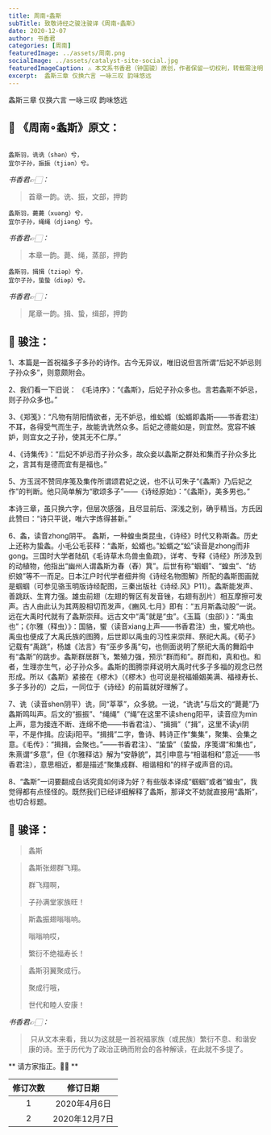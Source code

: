 ```yaml
---
title: 周南∘螽斯
subTitle: 致敬诗经之骏注骏译《周南∘螽斯》 
date: 2020-12-07 
author: 书香君
categories: [周南]
featuredImage: ../assets/周南.png
socialImage: ../assets/catalyst-site-social.jpg
featuredImageCaption: ⚠️️ 本文系书香君（钟国骏）原创，作者保留一切权利，转载需注明出处。
excerpt:  螽斯三章 仅换六言 一咏三叹 韵味悠远   
---
```


螽斯三章
仅换六言
一咏三叹
韵味悠远

## 🌼 《周南∘螽斯》原文：
```

螽斯羽，诜诜（shən）兮，
宜尔子孙，振振（tjiən）兮。

```
*书香君👉🏻：* 

> 首章一韵。诜、振，文部，押韵

```
螽斯羽，薨薨（xuəng）兮，
宜尔子孙，绳绳（djiəng）兮。

```
*书香君👉🏻：* 

> 本章一韵。薨、绳，蒸部，押韵

```
螽斯羽，揖揖（tziəp）兮，
宜尔子孙，蛰蛰（diəp）兮。

```
*书香君👉🏻：* 

> 尾章一韵。揖、蛰，缉部，押韵

## 🍁️ 骏注：

1、本篇是一首祝福多子多孙的诗作。古今无异议，唯旧说但言所谓“后妃不妒忌则子孙众多”，则意颇附会。

2、我们看一下旧说：
《毛诗序》：“《螽斯》，后妃子孙众多也。言若螽斯不妒忌，则子孙众多也。”

3、《郑笺》：“凡物有阴阳情欲者，无不妒忌，维蚣蝑（蚣蝑即螽斯——书香君注）不耳，各得受气而生子，故能诜诜然众多。后妃之德能如是，则宜然。宽容不嫉妒，则宜女之子孙，使其无不仁厚。”

4、《诗集传》：“后妃不妒忌而子孙众多，故众妾以螽斯之群处和集而子孙众多比之，言其有是德而宜有是福也。”

5、方玉润不赞同序笺及集传所谓颂君妃之说，也不认可朱子“《螽斯》乃后妃之作”的判断。他只简单解为“歌颂多子”——《诗经原始》：“《螽斯》，美多男也。”

本诗三章，虽只换六字，但层次感强，且尽显前后、深浅之别，确乎精当。方氏因此赞曰：“诗只平说，唯六字炼得甚新。”

6、螽，读音zhong阴平。
螽斯，一种蝗虫类昆虫，《诗经》时代又称斯螽。历史上还称为蛰螽。小毛公毛苌释：“螽斯，蚣蝑也。”蚣蝑之“蚣”读音是zhong而非gong。三国时大学者陆矶《毛诗草木鸟兽虫鱼疏》，详考、专释《诗经》所涉及到的动植物，他指出“幽州人谓螽斯为春（舂）箕”。后世有称“蝈蝈”、“蝗虫”、“纺织娘”等不一而足。日本江户时代学者细井徇《诗经名物图解》所配的螽斯图画就是蝈蝈（可参见骆玉明版诗经配图，三秦出版社《诗经.风》P11）。螽斯能发声、善跳跃、生育力强。雄虫前翅（左翅的臀区有发音锉，右翅有刮片）相互摩擦可发声。古人由此认为其两股相切而发声，《豳风.七月》即有：“五月斯螽动股”一说。远在大禹时代就有了螽斯崇拜。远古文中“禹”就是“虫”。《玉篇（虫部）》：“禹虫也”；《尔雅（释虫）》：国貉，蠁（读音xiang上声——书香君注）虫，蠁尤响也。禹虫也便成了大禹氏族的图腾，后世即以禹虫的习性来崇拜、祭祀大禹。《荀子》记载有“禹跳”，杨雄《法言》有“巫步多禹”句，也侧面说明了祭祀大禹的舞蹈中有“螽斯”的跳步。螽斯群居群飞，繁殖力强，预示“群而和”。群而和，真和也。和者，生理亦生气，必子孙众多。螽斯的图腾崇拜说明大禹时代多子多福的观念已然形成。所以《螽斯》紧接在《樛木》（《樛木》也可说是祝福婚姻美满、福禄寿长、多子多孙的）之后，一同位于《诗经》的前篇就好理解了。

7、诜（读音shen阴平）诜，同“莘莘”，众多貌。一说，“诜诜”与后文的“薨薨”乃螽斯鸣叫声。后文的“振振”、“绳绳”（“绳”在这里不读sheng阳平，读音应为min上声，意为接连不断、连绵不绝——书香君注）、“揖揖”（“揖”，这里不读yi阴平，不是作揖。应读ji阳平。“揖揖”二字，鲁诗、韩诗正作“集集”，聚集、会集之意。《毛传》：“揖揖，会聚也。”——书香君注）、“蛰蛰”（蛰蛰，序笺谓“和集也”，朱熹谓“多意”，但《尔雅释诂》解为“安静貌”，其引申意与“相谐相和”意近——书香君注），意思相近，都是描述“聚集成群、相谐相和”的样子或声音的词。

8、“螽斯”一词要翻成白话究竟如何译为好？有些版本译成“蝈蝈”或者“蝗虫”，我觉得都有点怪怪的。既然我们已经详细解释了螽斯，那译文不妨就直接用“螽斯”，也切合标题。

## 🍁️ 骏译：

> 螽斯

> 螽斯张翅群飞翔。
> 
> 群飞翔啊，
> 
> 子孙满堂家族旺！

> 斯螽振翅嗡嗡响。
> 
> 嗡嗡响哎，
> 
> 繁衍不绝福寿长！

> 螽斯羽翼聚成行。
> 
> 聚成行哦，
> 
> 世代和睦人安康！

*书香君👉🏻：* 

>  只从文本来看，我以为这就是一首祝福家族（或民族）繁衍不息、和谐安康的诗。至于历代为了政治正确而附会的各种解读，在此就不多提了。

** 请方家指正。🙏🏻 **

| 修订次数      | 修订日期 | 
|   :----: |    :----:   | 
| 1    | 2020年4月6日       | 
| 2    | 2020年12月7日       | 
